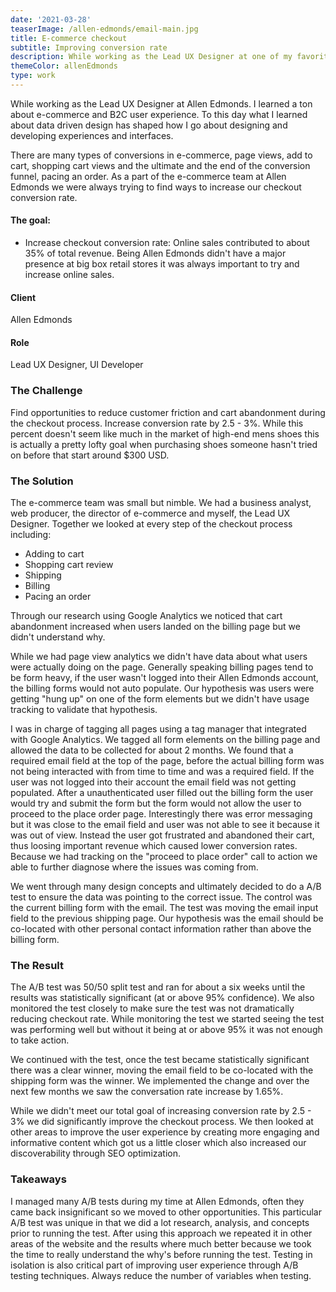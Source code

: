 ```yaml
---
date: '2021-03-28'
teaserImage: /allen-edmonds/email-main.jpg
title: E-commerce checkout
subtitle: Improving conversion rate
description: While working as the Lead UX Designer at one of my favorite shoe companies Allen Edmonds. I learned a ton about e-commerce and B2C user experience. To this day the things I learned about data driven design has shaped how I go about design and developing experiences and interfaces.
themeColor: allenEdmonds
type: work
---
```




<ProjectSection>

<SectionImage width="60%" margin="4" imgSrc="/allen-edmonds/email-main.jpg" alt="Challenge" />
<SectionContent margin="4">

While working as the Lead UX Designer at Allen Edmonds. I learned a ton about e-commerce and B2C user experience. To this day what I learned about data driven design has shaped how I go about designing and developing experiences and interfaces.

There are many types of conversions in e-commerce, page views, add to cart, shopping cart views and the ultimate and the end of the conversion funnel, pacing an order. As a part of the e-commerce team at Allen Edmonds we were always trying to find ways to increase our checkout conversion rate.

<SectionFlex className="test">

<Box width="80%" marginRight="12">

#### The goal:

- Increase checkout conversion rate: Online sales contributed to about 35% of total revenue. Being Allen Edmonds didn't have a major presence at big box retail stores it was always important to try and increase online sales.

</Box>

<Box  className="attributes">

#### Client

Allen Edmonds

#### Role

Lead UX Designer, UI Developer

</Box>
</SectionFlex>
</SectionContent>



### The Challenge

<SectionImage margin="4" imgSrc="/challenge.png" alt="Challenge" />

<SectionContent margin="4">

Find opportunities to reduce customer friction and cart abandonment during the checkout process. Increase conversion rate by 2.5 - 3%. While this percent doesn't seem like much in the market of high-end mens shoes this is actually a pretty lofty goal when purchasing shoes someone hasn't tried on before that start around $300 USD.

</SectionContent>

### The Solution

<SectionImage width="100%" margin="4" imgSrc="/allen-edmonds/email-solutions.png" alt="Solution" />

<SectionContent margin="4">

The e-commerce team was small but nimble. We had a business analyst, web producer, the director of e-commerce and myself, the Lead UX Designer. Together we looked at every step of the checkout process including:

- Adding to cart
- Shopping cart review
- Shipping
- Billing
- Pacing an order

</SectionContent>

<SectionImage width="80%" margin="4" imgSrc="/allen-edmonds/move-email.jpg" alt="Moving the email to the shipping page" />
<SectionContent margin="4">

Through our research using Google Analytics we noticed that cart abandonment increased when users landed on the billing page but we didn't understand why.

While we had page view analytics we didn't have data about what users were actually doing on the page. Generally speaking billing pages tend to be form heavy, if the user wasn't logged into their Allen Edmonds account, the billing forms would not auto populate.  Our hypothesis was users were getting "hung up" on one of the form elements but we didn't have usage tracking to validate that hypothesis.

I was in charge of tagging all pages using a tag manager that integrated with Google Analytics. We tagged all form elements on the billing page and allowed the data to be collected for about 2 months. We found that a required email field at the top of the page, before the actual billing form was not being interacted with from time to time and was a required field. If the user was not logged into their account the email field was not getting populated. After a unauthenticated user filled out the billing form the user would try and submit the form but the form would not allow the user to proceed to the place order page. Interestingly there was error messaging but it was close to the email field and user was not able to see it because it was out of view. Instead the user got frustrated and abandoned their cart, thus loosing important revenue which caused lower conversion rates.  Because we had tracking on the "proceed to place order" call to action we able to further diagnose where the issues was coming from.


We went through many design concepts and ultimately decided to do a A/B test to ensure the data was pointing to the correct issue. The control was the current billing form with the email. The test was moving the email input field to the previous shipping page. Our hypothesis was the email should be co-located with other personal contact information rather than above the billing form. 
</SectionContent>

### The Result

<SectionImage width="80%" margin="4" imgSrc="/allen-edmonds/email-result.png" alt="Email move result" />
<SectionContent margin="4">

The A/B test was 50/50 split test and ran for about a six weeks until the results was statistically significant (at or above 95% confidence). We also monitored the test closely to make sure the test was not dramatically reducing checkout rate. While monitoring the test we started seeing the test was performing well but without it being at or above 95% it was not enough to take action. 

We continued with the test, once the test became statistically significant there was a clear winner, moving the email field to be co-located with the shipping form was the winner. We implemented the change and over the next few months we saw the conversation rate increase by 1.65%.

While we didn't meet our total goal of increasing conversion rate by 2.5 - 3% we did significantly improve the checkout process. We then looked at other areas to improve the user experience by creating more engaging and informative content which got us a little closer which also increased our discoverability through SEO optimization.

</SectionContent>


### Takeaways

<SectionContent margin="4">

I managed many A/B tests during my time at Allen Edmonds, often they came back insignificant so we moved to other opportunities. This particular A/B test was unique in that we did a lot research, analysis,  and concepts prior to running the test. After using this approach we repeated it in other areas of the website and the results where much better because we took the time to really understand the why's before running the test. Testing in isolation is also critical part of improving user experience through A/B testing techniques. Always reduce the number of variables when testing.

</SectionContent>
</ProjectSection>